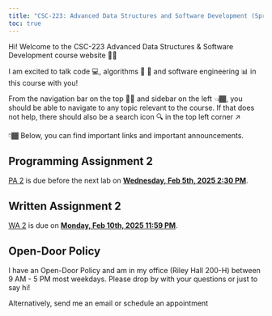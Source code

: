 ```yaml
---
title: "CSC-223: Advanced Data Structures and Software Development (Spring 2025)"
toc: true
---
```


Hi! Welcome to the CSC-223 Advanced Data Structures & Software Development course website 👋🏾 

I am excited to talk code 💻, algorithms 🔄 🔀 and software engineering 📊 in this course with you! 

From the navigation bar on the top ☝🏾 and sidebar on the left 👈🏾, you should be able to navigate to any topic relevant to the course. If that does not help, there should also be a search icon 🔍 in the top left corner ↗️

👇🏾 Below, you can find important links and important announcements.

<!-- 

::: {.callout-tip}
Enjoy the break 
::: -->

::: {.callout-caution}
# Programming Assignment 2
[PA 2](https://github.com/orgs/CSC223-Fall25/repositories) is due before the next lab on <b><u>Wednesday, Feb 5th, 2025 2:30 PM</b></u>.
:::


::: {.callout-caution} 
# Written Assignment 2 
[WA 2](https://docs.google.com/document/d/1kcL9j3cE0m04tJCIOmgHrrvgiF70jV_WBfXesn3myeg/edit?usp=sharing) is due on <b><u>Monday, Feb 10th, 2025 11:59 PM</b></u>.
:::

::: {.callout-tip}
## Open-Door Policy
I have an Open-Door Policy and am in my office (Riley Hall 200-H) between 9 AM - 5 PM most weekdays. Please drop by with your questions or just to say hi!

Alternatively, send me an email or schedule an appointment
:::

